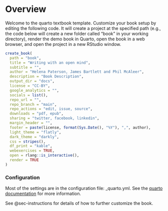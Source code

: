 # Overview {.unnumbered}

Welcome to the quarto textbook template. Customize your book setup by editing the following code. It will create a project at the specified path (e.g., the code below will create a new folder called "book" in your working directory), render the demo book in Quarto, open the book in a web browser, and open the project in a new RStudio window. 

```r
create_book(
  path = "book",
  title = "Writing with an open mind",
  subtitle = "",
  author = "Helena Paterson, James Bartlett and Phil McAleer",
  description = "Book Description",
  output_dir = "docs",
  license = "CC-BY",
  google_analytics = "",
  socials = list(),
  repo_url = "",
  repo_branch = "main",
  repo_actions = "edit, issue, source",
  downloads = "pdf, epub",
  sharing = "twitter, facebook, linkedin",
  margin_header = "",
  footer = paste(license, format(Sys.Date(), "%Y"), ",", author),
  light_theme = "flatly",
  dark_theme = "darkly",
  css = stripes(),
  df_print = "kable",
  webexercises = TRUE,
  open = rlang::is_interactive(),
  render = TRUE
)
```

### Configuration {#sec-config}

Most of the settings are in the configuration file: <path>_quarto.yml</path>. See the [quarto documentation](https://quarto.org/docs/books/#config-file){target="_blank"} for more information.

See @sec-instructions for details of how to further customize the book.


